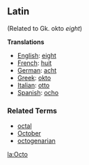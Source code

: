==Latin== (Related to Gk. okto ''eight'')

'''Translations'''

*[[English]]: [[eight]]
*[[French]]: [[huit]]
*[[German]]: [[acht]]
*[[Greek]]: [[okto]]
*[[Italian]]: [[otto]]
*[[Spanish]]: [[ocho]]

===Related Terms===

*[[octal]]
*[[October]]
*[[octogenarian]]


[[la:Octo]]